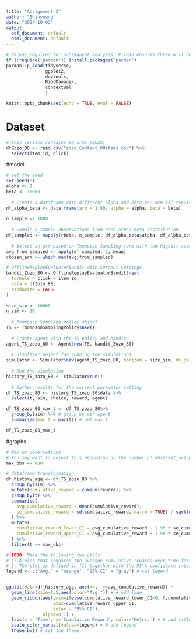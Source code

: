 ---
title: "Assignment 2"
author: "Shinyoung"
date: "2024-10-03"
output:
  pdf_document: default
  html_document: default
---

```{r setup, include=FALSE}
# Packes required for subsequent analysis. P_load ensures these will be installed and loaded. 
if (!require("pacman")) install.packages("pacman")
pacman::p_load(tidyverse,
               ggplot2,
               devtools,
               BiocManager,
               contextual
               )

knitr::opts_chunk$set(echo = TRUE, eval = FALSE)
```

# Dataset
```{r}
# this version contains 80 arms (ZOZO)
dfZozo_80 <- read.csv("zozo_Context_80items.csv") %>%
  select(item_id, click)
```


#model
```{r}
# set the seed
set.seed(0)
alpha <- 1
beta <- 10000
  
  # Create a dataframe with different alpha and beta per arm (if required)
df_alpha_beta <- data.frame(arm = 1:80, alpha = alpha, beta = beta)
  
n_sample <- 1000
  
  # Sample n_sample observations from each arm's beta distribution
df_sampled <- mapply(rbeta, n_sample, df_alpha_beta$alpha, df_alpha_beta$beta)
  
  # Select an arm based on Thompson Sampling (arm with the highest average reward)
avg_from_sampled <- apply(df_sampled, 2, mean)
chosen_arm <- which.max(avg_from_sampled)
```


```{r}

# OfflineReplayEvaluatorBandit with current settings
bandit_Zozo_80 <- OfflineReplayEvaluatorBandit$new(
  formula = click ~ item_id,
  data = dfZozo_80,
  randomize = FALSE
)
  
size_sim <- 10000
n_sim <- 10
  
  # Thompson Sampling policy object
TS <- ThompsonSamplingPolicy$new()
  
  # Create agent with the TS policy and bandit
agent_TS_zozo_80 <- Agent$new(TS, bandit_Zozo_80)
  
  # Simulator object for running the simulations
simulator <- Simulator$new(agent_TS_zozo_80, horizon = size_sim, do_parallel = TRUE, simulations = n_sim)
  
  # Run the simulation
history_TS_zozo_80 <- simulator$run()
  
  # Gather results for the current parameter setting
df_TS_zozo_80 <- history_TS_zozo_80$data %>%
  select(t, sim, choice, reward, agent)
```
```{r}
df_TS_zozo_80_max_t <- df_TS_zozo_80%>%
  group_by(sim) %>% # group by per agent
  summarize(max_t = max(t)) # get max t

df_TS_zozo_80_max_t
```


#graphs
```{r}
# Max of observations. 
# You may want to adjust this depending on the number of observations per simulation and the size of the dataset used
max_obs <- 800

# dataframe transformation
df_history_agg <- df_TS_zozo_80 %>%
  group_by(sim) %>%
  mutate(cumulative_reward = cumsum(reward)) %>%
  group_by(t) %>%
  summarise(
    avg_cumulative_reward = mean(cumulative_reward),
    se_cumulative_reward = sd(cumulative_reward, na.rm = TRUE) / sqrt(n_sim)
  ) %>%
  mutate(
    cumulative_reward_lower_CI = avg_cumulative_reward - 1.96 * se_cumulative_reward,
    cumulative_reward_upper_CI = avg_cumulative_reward + 1.96 * se_cumulative_reward
  ) %>%
  filter(t <= max_obs)

# TODO: Make the following two plots:
# 1: A plot that compares the average cumulative rewards over time for 10 and 20 arms using the df_history_agg dataframe
# 2: The plot as defined in (1) together with the 95\% confidence interval.
legend <- c("Avg." = "orange", "95% CI" = "gray") # set legend


ggplot(data=df_history_agg, aes(x=t, y=avg_cumulative_reward)) +
  geom_line(size=1.5,aes(color="Avg.")) + # add line
  geom_ribbon(aes(ymin=ifelse(cumulative_reward_lower_CI<0, 0,cumulative_reward_lower_CI), # add confidence interval
                  ymax=cumulative_reward_upper_CI,
                  color = "95% CI"), 
              alpha=0.1) +
  labs(x = 'Time', y='Cumulative Reward', color='Metric') + # add titles
  scale_color_manual(values=legend) + # add legend
  theme_bw() # set the theme

```